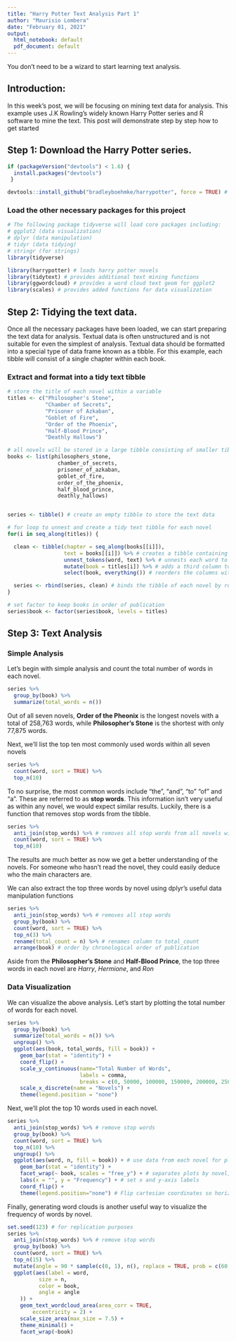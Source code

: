 ```yaml
---
title: "Harry Potter Text Analysis Part 1"
author: "Maurisio Lombera"
date: "February 01, 2021"
output: 
  html_notebook: default
  pdf_document: default
---
```


You don't need to be a wizard to start learning text analysis.

## Introduction:
In this week's post, we will be focusing on mining text data for analysis. This example uses J.K Rowling's widely known Harry Potter series and R software to mine the text. This post will demonstrate step by step how to get started   

## Step 1: Download the Harry Potter series.

```r
if (packageVersion("devtools") < 1.6) {
  install.packages("devtools")
 }

devtools::install_github("bradleyboehmke/harrypotter", force = TRUE) # provides the first seven novels of the Harry Potter series
```

### Load the other necessary packages for this project

```r
# The following package tidyverse will load core packages including:
# ggplot2 (data visualization)
# dplyr (data manipulation)
# tidyr (data tidying)
# stringr (for strings)
library(tidyverse)   

library(harrypotter) # loads harry potter novels 
library(tidytext) # provides additional text mining functions
library(ggwordcloud) # provides a word cloud text geom for ggplot2
library(scales) # provides added functions for data visualization
```

## Step 2: Tidying the text data.

Once all the necessary packages have been loaded, we can start preparing the text data for analysis. Textual data is often unstructured and is not suitable for even the simplest of analysis. Textual data should be formatted into a special type of data frame known as a tibble. For this example, each tibble will consist of a single chapter within each book.

### Extract and format into a tidy text tibble

```r
# store the title of each novel within a variable
titles <- c("Philosopher's Stone",
            "Chamber of Secrets",
            "Prisoner of Azkaban",
            "Goblet of Fire",
            "Order of the Phoenix",
            "Half-Blood Prince",
            "Deathly Hallows")

# all novels will be stored in a large tibble consisting of smaller tibbles for each novel, therefore, format as a list object to store a tibble for each novel
books <- list(philosophers_stone,
                chamber_of_secrets,
                prisoner_of_azkaban,
                goblet_of_fire,
                order_of_the_phoenix,
                half_blood_prince,
                deathly_hallows)


series <- tibble() # create an empty tibble to store the text data

# for loop to unnest and create a tidy text tibble for each novel
for(i in seq_along(titles)) {

  clean <- tibble(chapter = seq_along(books[[i]]),
                  text = books[[i]]) %>% # creates a tibble containing each chapter for each novel
                  unnest_tokens(word, text) %>% # unnests each word to create a 2 column table, with each row containing a single token (word/character) and the chapter it pertains to
                  mutate(book = titles[i]) %>% # adds a third column to identify which novel each token pertains to
                  select(book, everything()) # reorders the columns within the tibble with book as the first column

  series <- rbind(series, clean) # binds the tibble of each novel by rows  
}

# set factor to keep books in order of publication
series$book <- factor(series$book, levels = titles)
```

## Step 3: Text Analysis

### Simple Analysis
Let's begin with simple analysis and count the total number of words in each novel.

```r
series %>%
  group_by(book) %>%
  summarize(total_words = n())
```

Out of all seven novels, **Order of the Pheonix** is the longest novels with a total of 258,763 words, while **Philosopher's Stone** is the shortest with only 77,875 words.

Next, we'll list the top ten most commonly used words within all seven novels
```r
series %>%
  count(word, sort = TRUE) %>% 
  top_n(10)
```

To no surprise, the most common words include "the", "and", "to" "of" and "a". These are referred to as **stop words**. This information isn't very useful as within any novel, we would expect similar results. Luckily, there is a function that removes stop words from the tibble.

```r
series %>%
  anti_join(stop_words) %>% # removes all stop words from all novels within series
  count(word, sort = TRUE) %>%
  top_n(10)
```

The results are much better as now we get a better understanding of the novels. For someone who hasn't read the novel, they could easily deduce who the main characters are.

We can also extract the top three words by novel using dplyr's useful data manipulation functions

```r
series %>%
  anti_join(stop_words) %>% # removes all stop words
  group_by(book) %>%
  count(word, sort = TRUE) %>%
  top_n(3) %>%
  rename(total_count = n) %>% # renames column to total_count
  arrange(book) # order by chronological order of publication
```

Aside from the **Philosopher's Stone** and **Half-Blood Prince**, the top three words in each novel are *Harry*, *Hermione*, and *Ron*

### Data Visualization
We can visualize the above analysis. Let's start by plotting the total number of words for each novel.

```r
series %>%
  group_by(book) %>%
  summarize(total_words = n()) %>%
  ungroup() %>%
  ggplot(aes(book, total_words, fill = book)) +
    geom_bar(stat = "identity") +
    coord_flip() +
    scale_y_continuous(name="Total Number of Words",
                       labels = comma,
                       breaks = c(0, 50000, 100000, 150000, 200000, 250000, 300000)) +
    scale_x_discrete(name = "Novels") +
    theme(legend.position = "none")
```

Next, we'll plot the top 10 words used in each novel.
```r
series %>%
  anti_join(stop_words) %>% # remove stop words
  group_by(book) %>%
  count(word, sort = TRUE) %>%
  top_n(10) %>%
  ungroup() %>%
  ggplot(aes(word, n, fill = book)) + # use data from each novel for plot
    geom_bar(stat = "identity") +
    facet_wrap(~ book, scales = "free_y") + # separates plots by novel, "free_y" shares scales across the y-axis
    labs(x = "", y = "Frequency") + # set x and y-axis labels
    coord_flip() +
    theme(legend.position="none") # Flip cartesian coordinates so horizontal becomes vertical vice versa.
```

Finally, generating word clouds is another useful way to visualize the frequency of words by novel.
```r
set.seed(123) # for replication purposes
series %>%
  anti_join(stop_words) %>% # remove stop words
  group_by(book) %>%
  count(word, sort = TRUE) %>%
  top_n(15) %>%
  mutate(angle = 90 * sample(c(0, 1), n(), replace = TRUE, prob = c(60, 40))) %>%
  ggplot(aes(label = word,
          size = n,
          color = book,
          angle = angle
    )) +
    geom_text_wordcloud_area(area_corr = TRUE,
        eccentricity = 2) +
    scale_size_area(max_size = 7.5) +
    theme_minimal() +
    facet_wrap(~book)
```
